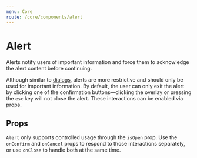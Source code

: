 ```yaml
---
menu: Core
route: /core/components/alert
---
```



# Alert

Alerts notify users of important information and force them to acknowledge the alert content before
continuing.

Although similar to [dialogs](#core/components/dialog), alerts are more
restrictive and should only be used for important information. By default, the
user can only exit the alert by clicking one of the confirmation
buttons—clicking the overlay or pressing the `esc` key will not close the alert.
These interactions can be enabled via props.

<AlertExample />

## Props

`Alert` only supports controlled usage through the `isOpen` prop. Use the
`onConfirm` and `onCancel` props to respond to those interactions separately, or
use `onClose` to handle both at the same time.

<Interface name="IAlertProps" />
